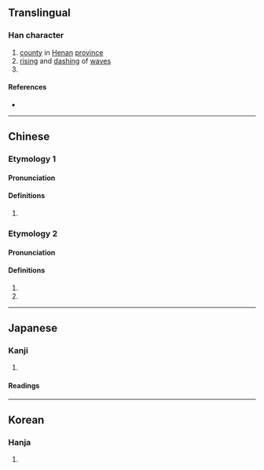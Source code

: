 {{also|荥}}
{{character info/new}}
==Translingual==

===Han character===
{{Han char|rn=85|rad=水|as=10|sn=13|four=99232|canj=FFBE|ids=⿱𤇾水}}

# [[county]] in [[Henan]] [[province]]
# [[rising]] and [[dash]]ing of [[wave]]s
# {{zh-only|滎經|a [[placename]] in [[Sichuan]] province}}

====References====
* {{Han ref|kx=0642.230|dkj=18026|dj=1050.040|hdz=31691.140|uh=6ECE|ud=28366|bh=E26C|bd=57964}}

----

==Chinese==
{{zh-forms|s=荥}}

===Etymology 1===
====Pronunciation====
{{zh-pron
|m=xíng
|c=
|mc=y
|oc=y
|ma=
|cat=pn
}}

====Definitions====
{{zh-hanzi}}

# {{zh-only|滎陽|[[county]] in [[Henan]] [[province]]}}

===Etymology 2===
====Pronunciation====
{{zh-pron
|m=yíng
|c=jing4
|ma=
|cat=a,pn
}}

====Definitions====
{{zh-hanzi}}

# {{zh-used in|滎瀯|[[rising]] and [[dash]]ing of [[wave]]s}}
# {{zh-used in|滎經|a [[placename]] in [[Sichuan]] province}}

----

==Japanese==

===Kanji===
{{ja-kanji|grade=|rs=水10|shin=泶}}

# {{defn|lang=ja|sort=水10}}

====Readings====
{{ja-readings
|goon=ぎょう, きょう, よう
|kanon=けい, えい
|kun=ちょろちょろ-
}}

----

==Korean==

===Hanja===
{{ko-hanja|hangeul=형|eumhun=|rv=hyeong|mr=hyŏng|y=hyeng}}

# {{defn|lang=ko|sort=水10}}
